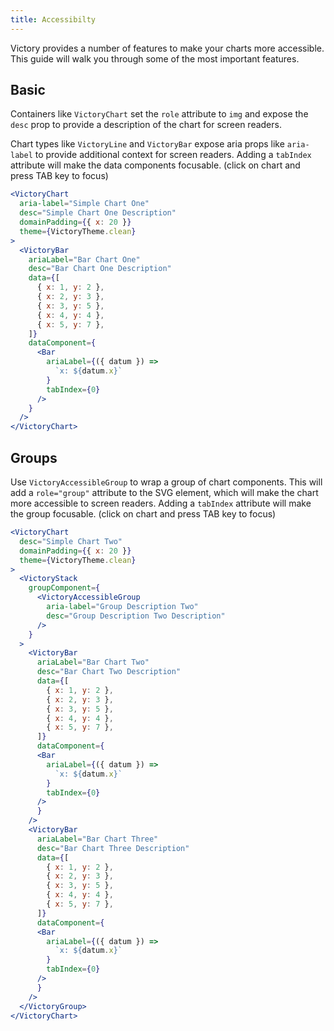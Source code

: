 ```yaml
---
title: Accessibilty
---
```


Victory provides a number of features to make your charts more accessible. This guide will walk you through some of the most important features.

## Basic

Containers like `VictoryChart` set the `role` attribute to `img` and expose the `desc` prop to provide a description of the chart for screen readers.

Chart types like `VictoryLine` and `VictoryBar` expose aria props like `aria-label` to provide additional context for screen readers. Adding a `tabIndex` attribute will make the data components focusable. (click on chart and press TAB key to focus)

```jsx live
<VictoryChart
  aria-label="Simple Chart One"
  desc="Simple Chart One Description"
  domainPadding={{ x: 20 }}
  theme={VictoryTheme.clean}
>
  <VictoryBar
    ariaLabel="Bar Chart One"
    desc="Bar Chart One Description"
    data={[
      { x: 1, y: 2 },
      { x: 2, y: 3 },
      { x: 3, y: 5 },
      { x: 4, y: 4 },
      { x: 5, y: 7 },
    ]}
    dataComponent={
      <Bar
        ariaLabel={({ datum }) =>
          `x: ${datum.x}`
        }
        tabIndex={0}
      />
    }
  />
</VictoryChart>
```

## Groups

Use `VictoryAccessibleGroup` to wrap a group of chart components. This will add a `role="group"` attribute to the SVG element, which will make the chart more accessible to screen readers. Adding a `tabIndex` attribute will make the group focusable. (click on chart and press TAB key to focus)

```jsx live
<VictoryChart
  desc="Simple Chart Two"
  domainPadding={{ x: 20 }}
  theme={VictoryTheme.clean}
>
  <VictoryStack
    groupComponent={
      <VictoryAccessibleGroup
        aria-label="Group Description Two"
        desc="Group Description Two Description"
      />
    }
  >
    <VictoryBar
      ariaLabel="Bar Chart Two"
      desc="Bar Chart Two Description"
      data={[
        { x: 1, y: 2 },
        { x: 2, y: 3 },
        { x: 3, y: 5 },
        { x: 4, y: 4 },
        { x: 5, y: 7 },
      ]}
      dataComponent={
      <Bar
        ariaLabel={({ datum }) =>
          `x: ${datum.x}`
        }
        tabIndex={0}
      />
      }
    />
    <VictoryBar
      ariaLabel="Bar Chart Three"
      desc="Bar Chart Three Description"
      data={[
        { x: 1, y: 2 },
        { x: 2, y: 3 },
        { x: 3, y: 5 },
        { x: 4, y: 4 },
        { x: 5, y: 7 },
      ]}
      dataComponent={
      <Bar
        ariaLabel={({ datum }) =>
          `x: ${datum.x}`
        }
        tabIndex={0}
      />
      }
    />
  </VictoryGroup>
</VictoryChart>
```
